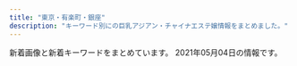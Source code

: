 ```yaml
---
title: "東京・有楽町・銀座"
description: "キーワード別にの巨乳アジアン・チャイナエステ嬢情報をまとめました。"
---
```


新着画像と新着キーワードをまとめています。
2021年05月04日の情報です。

<DmmAffiliateIns />
<KeywordTable
  shops={
    [
    {
        "station": "\u4eba\u5f62\u753a\u99c5A1\u51fa\u53e3",
        "keywords": {
            "85": 16,
            "C": 22,
            "88": 5,
            "D": 8,
            "87": 2,
            "F": 5,
            "E": 2
        },
        "img_links": [
            "http://cocosia-massage.work/sp/img/pc.jpg",
            "http://cocosia-massage.work/img/fla-1.jpg",
            "http://cocosia-massage.work/img/st6.jpg",
            "http://cocosia-massage.work/sp/img/cam2.jpg",
            "http://cocosia-massage.work/img/st4.jpg",
            "http://cocosia-massage.work/sp/img/p-3.jpg",
            "http://cocosia-massage.work/sp/img/rec.jpg",
            "http://cocosia-massage.work/img/sta6.jpg",
            "http://cocosia-massage.work/img/st5.jpg",
            "http://cocosia-massage.work/sp/img/st6.jpg",
            "http://cocosia-massage.work/sp/img/cam3.jpg",
            "http://cocosia-massage.work/sp/img/st2.jpg",
            "http://cocosia-massage.work/img/fla-2.jpg",
            "http://cocosia-massage.work/sp/img/info.jpg",
            "http://cocosia-massage.work/img/xmas.png",
            "http://cocosia-massage.work/sp/img/p-4.jpg",
            "http://cocosia-massage.work/sp/img/st1.jpg",
            "http://cocosia-massage.work/img/newf.jpg",
            "http://cocosia-massage.work/img/news.jpg",
            "http://cocosia-massage.work/img/sta4.jpg",
            "http://cocosia-massage.work/sp/img/botton.jpg",
            "http://cocosia-massage.work/img/acc.jpg",
            "http://cocosia-massage.work/sp/img/t-r.jpg",
            "http://cocosia-massage.work/sp/img/qr.jpg",
            "http://cocosia-massage.work/sp/img/t-t.jpg",
            "http://cocosia-massage.work/img/st1.jpg",
            "http://cocosia-massage.work/sp/img/t-s.jpg",
            "http://cocosia-massage.work/img/nos.jpg",
            "http://cocosia-massage.work/img/conc.jpg",
            "http://cocosia-massage.work/img/st3.jpg",
            "http://cocosia-massage.work/sp/img/st4.jpg",
            "http://cocosia-massage.work/sp/img/cam4.jpg",
            "http://cocosia-massage.work/img/sta2.jpg",
            "http://cocosia-massage.work/img/head2.jpg",
            "http://cocosia-massage.work/img/sta1.jpg",
            "http://cocosia-massage.work/sp/img/acc.jpg",
            "http://cocosia-massage.work/sp/img/st5.jpg",
            "http://cocosia-massage.work/sp/img/cam1.jpg",
            "http://cocosia-massage.work/sp/img/sys.jpg",
            "http://cocosia-massage.work/sp/img/p-6.jpg",
            "http://cocosia-massage.work/img/sta3.jpg",
            "http://cocosia-massage.work/sp/img/t-t2.jpg",
            "http://cocosia-massage.work/img/sta5.jpg",
            "http://cocosia-massage.work/img/r9.jpg",
            "http://cocosia-massage.work/sp/img/p-5.jpg",
            "http://cocosia-massage.work/img/cncp.jpg",
            "http://cocosia-massage.work/img/st2.jpg",
            "http://cocosia-massage.work/sp/img/st3.jpg"
        ],
        "name": "COCOSIA",
        "url": "http://cocosia-massage.work/"
    },
    {
        "url": "https://ningyocho-esthe.work/",
        "name": "Dream",
        "img_links": [
            "https://ningyocho-esthe.work/images/dream/staff/imgapp6.jpg",
            "https://ningyocho-esthe.work/images/dream/common/credit_02.png",
            "https://ningyocho-esthe.work/images/dream/common/credit_03.png",
            "https://ningyocho-esthe.work/images/dream/common/gallery_10.png",
            "https://ningyocho-esthe.work/images/dream/common/gallery_03.png",
            "https://ningyocho-esthe.work/images/dream/common/gallery_01.png",
            "https://ningyocho-esthe.work/images/dream/home/image_01.png",
            "https://ningyocho-esthe.work/images/dream/home/image_02.png",
            "https://ningyocho-esthe.work/images/dream/common/gallery_05.png",
            "https://ningyocho-esthe.work/images/dream/home/teaser.png",
            "https://ningyocho-esthe.work/images/dream/home/image_03.png",
            "https://ningyocho-esthe.work/images/dream/staff/1.jpg",
            "https://ningyocho-esthe.work/images/dream/staff/\u3042\u307f.jpg",
            "https://ningyocho-esthe.work/images/dream/common/gallery_08.png",
            "https://ningyocho-esthe.work/images/dream/common/side_bnr_02.png",
            "https://ningyocho-esthe.work/images/dream/common/gallery_04.png",
            "https://ningyocho-esthe.work/images/dream/staff/2.jpg",
            "https://ningyocho-esthe.work/images/dream/staff/13.jpg",
            "https://ningyocho-esthe.work/images/dream/staff/imgapp_3.jpg",
            "https://ningyocho-esthe.work/images/dream/common/header_phone_pc.png",
            "https://ningyocho-esthe.work/images/dream/common/gallery_09.png",
            "https://ningyocho-esthe.work/images/dream/staff/imgapp_1.jpg",
            "https://ningyocho-esthe.work/images/dream/staff/3.jpg",
            "https://ningyocho-esthe.work/images/dream/staff/\u30ca\u30ca.jpg",
            "https://ningyocho-esthe.work/images/dream/common/gallery_06.png",
            "https://ningyocho-esthe.work/images/dream/common/gallery_07.png",
            "https://ningyocho-esthe.work/images/dream/common/header_info.png",
            "https://ningyocho-esthe.work/images/dream/common/side_bnr_01.png",
            "https://ningyocho-esthe.work/images/dream/common/credit_01.png",
            "https://ningyocho-esthe.work/images/dream/common/gallery_02.png"
        ],
        "keywords": {
            "88": 1,
            "\u30bb\u30af\u30b7\u30fc": 3
        },
        "station": "\u4eba\u5f62\u753a\u99c5A1\u51fa\u53e3"
    },
    {
        "keywords": {
            "87": 6,
            "C": 1,
            "E": 1,
            "85": 1,
            "D": 6,
            "88": 1,
            "90": 1
        },
        "img_links": [
            "http://www.comodo.relaxjp.info/files/013-02.jpg",
            "http://www.comodo.relaxjp.info/files/013.jpg",
            "http://www.comodo.relaxjp.info/files/003-02.jpg",
            "http://www.comodo.relaxjp.info/images/s_news.jpg",
            "http://www.comodo.relaxjp.info/files/010-02.jpg",
            "http://www.comodo.relaxjp.info/images/s_staff.jpg",
            "http://www.comodo.relaxjp.info/files/014.jpg",
            "http://www.comodo.relaxjp.info/files/011.jpg",
            "http://www.comodo.relaxjp.info/files/014-03.jpg",
            "http://www.comodo.relaxjp.info/files/011-03.jpg",
            "http://www.comodo.relaxjp.info/files/014-02.jpg",
            "http://www.comodo.relaxjp.info/images/top.png",
            "http://www.comodo.relaxjp.info/images/bj3.jpg",
            "http://www.comodo.relaxjp.info/files/001-02.jpg",
            "http://www.comodo.relaxjp.info/files/015-03.jpg",
            "http://www.comodo.relaxjp.info/files/001.jpg",
            "http://www.comodo.relaxjp.info/files/012.jpg",
            "http://www.comodo.relaxjp.info/files/003.jpg",
            "http://www.comodo.relaxjp.info/files/011-02.jpg",
            "http://www.comodo.relaxjp.info/files/010.jpg",
            "http://www.comodo.relaxjp.info/files/001-03.jpg",
            "http://www.comodo.relaxjp.info/files/002-03.jpg",
            "http://www.comodo.relaxjp.info/files/002.jpg",
            "http://www.comodo.relaxjp.info/files/013-03.jpg",
            "http://www.comodo.relaxjp.info/files/012-03.jpg",
            "http://www.comodo.relaxjp.info/images/s_link.jpg",
            "http://www.comodo.relaxjp.info/files/012-02.jpg",
            "http://www.comodo.relaxjp.info/images/s_info.jpg",
            "http://www.comodo.relaxjp.info/files/002-02.jpg",
            "http://www.comodo.relaxjp.info/images/bj1.jpg",
            "http://www.comodo.relaxjp.info/files/015-02.jpg",
            "http://www.comodo.relaxjp.info/files/003-03.jpg",
            "http://www.comodo.relaxjp.info/files/010-03.jpg",
            "http://www.comodo.relaxjp.info/files/015.jpg",
            "http://www.comodo.relaxjp.info/images/hua.jpg"
        ],
        "name": "COMODO -\u30b3\u30e2\u30c9-",
        "station": "\u99ac\u55b0\u6a2a\u5c71\u99c5A2\u51fa\u53e3",
        "url": "http://www.comodo.relaxjp.info/"
    },
    {
        "url": "http://sakura.relaxnabi.com/",
        "img_links": [
            "http://sakura.relaxnabi.com/css/nav/nav-001.png",
            "http://sakura.relaxnabi.com/css/nav/nav-006.png",
            "http://sakura.relaxnabi.com/css/topright02.jpg",
            "http://sakura.relaxnabi.com/css/staff/staff06.jpg",
            "http://sakura.relaxnabi.com/css/staff/staff02.jpg",
            "http://sakura.relaxnabi.com/css/nav/nav-004.png",
            "http://sakura.relaxnabi.com/css/staff/staff17-b.jpg",
            "http://sakura.relaxnabi.com/css/topleft02.png",
            "http://sakura.relaxnabi.com/css/staff/staff14a.jpg",
            "http://sakura.relaxnabi.com/css/staff/staff04.jpg",
            "http://sakura.relaxnabi.com/css/nav/nav-005.png",
            "http://sakura.relaxnabi.com/css/staff/staff13.jpg",
            "http://sakura.relaxnabi.com/css/tel03.png",
            "http://sakura.relaxnabi.com/css/nav/nav-003.png",
            "http://sakura.relaxnabi.com/css/staff/staff17.jpg",
            "http://sakura.relaxnabi.com/css/nav/nav-002.png",
            "http://sakura.relaxnabi.com/css/topleft01.png"
        ],
        "name": "\u685c\uff5e\u3055\u304f\u3089\uff5e",
        "station": "\u8305\u5834\u753a\u99c51\u756a\u51fa\u53e3",
        "keywords": {
            "C": 4,
            "89": 3,
            "D": 3,
            "87": 2
        }
    },
    {
        "img_links": [
            "http://www.hitomebore.esjp.info/files/007.jpg",
            "http://www.hitomebore.esjp.info/images/m1.jpg",
            "http://www.hitomebore.esjp.info/images/m2.jpg",
            "http://www.hitomebore.esjp.info/files/015.jpg",
            "http://www.hitomebore.esjp.info/images/mainImg_sub.jpg",
            "http://www.hitomebore.esjp.info/files/002.jpg",
            "http://www.hitomebore.esjp.info/files/009.jpg",
            "http://www.hitomebore.esjp.info/images/mainImg2.jpg",
            "http://www.hitomebore.esjp.info/files/012.jpg",
            "http://www.hitomebore.esjp.info/images/m4.jpg",
            "http://www.hitomebore.esjp.info/files/010.jpg",
            "http://www.hitomebore.esjp.info/files/016.jpg",
            "http://www.hitomebore.esjp.info/files/014.jpg",
            "http://www.hitomebore.esjp.info/images/m3.jpg",
            "http://www.hitomebore.esjp.info/files/011.jpg",
            "http://www.hitomebore.esjp.info/files/008.jpg",
            "http://www.hitomebore.esjp.info/images/btn2.png",
            "http://www.hitomebore.esjp.info/files/013.jpg"
        ],
        "url": "http://www.hitomebore.esjp.info/",
        "station": "\u65b0\u5bcc\u753a\u99c53\u756a\u51fa\u53e3",
        "keywords": {
            "88": 3,
            "86": 18,
            "85": 6,
            "87": 6,
            "D": 27,
            "C": 6
        },
        "name": "\u3072\u3068\u3081\u307c\u308c"
    },
    {
        "img_links": [
            "http://sweet-massage.work/img/nos.jpg",
            "http://sweet-massage.work/sp/img/st3.jpg",
            "http://sweet-massage.work/sp/img/sys.jpg",
            "http://sweet-massage.work/sp/img/t-t.jpg",
            "http://sweet-massage.work/sp/img/t-s.jpg",
            "http://sweet-massage.work/img/st3.jpg",
            "http://sweet-massage.work/sp/img/t-r.jpg",
            "http://sweet-massage.work/sp/img/s5.jpg",
            "http://sweet-massage.work/img/st03.jpg",
            "http://sweet-massage.work/sp/img/st2.jpg",
            "http://sweet-massage.work/img/st4.jpg",
            "http://sweet-massage.work/sp/img/st5.jpg",
            "http://sweet-massage.work/sp/img/add2.jpg",
            "http://sweet-massage.work/sp/img/s3.jpg",
            "http://sweet-massage.work/img/s1.jpg",
            "http://sweet-massage.work/sp/img/st02.jpg",
            "http://sweet-massage.work/sp/img/st03.jpg",
            "http://sweet-massage.work/sp/img/st05.jpg",
            "http://sweet-massage.work/sp/img/pic.jpg",
            "http://sweet-massage.work/img/s2.jpg",
            "http://sweet-massage.work/sp/img/add.jpg",
            "http://sweet-massage.work/img/st01.jpg",
            "http://sweet-massage.work/sp/img/t-o.jpg",
            "http://sweet-massage.work/sp/img/st005.jpg",
            "http://sweet-massage.work/sp/img/st04.jpg",
            "http://sweet-massage.work/sp/img/botton.jpg",
            "http://sweet-massage.work/sp/img/st1.jpg",
            "http://sweet-massage.work/sp/img/pc.jpg",
            "http://sweet-massage.work/img/sta4.jpg",
            "http://sweet-massage.work/img/sta3.jpg",
            "http://sweet-massage.work/img/st02.jpg",
            "http://sweet-massage.work/img/st04.jpg",
            "http://sweet-massage.work/sp/img/tit.jpg",
            "http://sweet-massage.work/img/s4.jpg",
            "http://sweet-massage.work/img/sta2.jpg",
            "http://sweet-massage.work/sp/img/s2.jpg",
            "http://sweet-massage.work/img/st005.jpg",
            "http://sweet-massage.work/img/st2.jpg",
            "http://sweet-massage.work/sp/img/s4.jpg",
            "http://sweet-massage.work/img/s5.jpg",
            "http://sweet-massage.work/sp/img/st4.jpg",
            "http://sweet-massage.work/img/st05.jpg",
            "http://sweet-massage.work/sp/img/tel.jpg",
            "http://sweet-massage.work/img/foot-body.jpg",
            "http://sweet-massage.work/img/m1.png",
            "http://sweet-massage.work/sp/img/info.jpg",
            "http://sweet-massage.work/img/st5.jpg",
            "http://sweet-massage.work/img/sta5.jpg",
            "http://sweet-massage.work/sp/img/time.jpg",
            "http://sweet-massage.work/sp/img/t-a.jpg",
            "http://sweet-massage.work/sp/img/st01.jpg",
            "http://sweet-massage.work/img/st1.jpg",
            "http://sweet-massage.work/img/mobile-1.png",
            "http://sweet-massage.work/img/s3.jpg",
            "http://sweet-massage.work/img/sta1.jpg"
        ],
        "name": "Sweet",
        "station": "\u8305\u5834\u753a\u99c53\u756a\u51fa\u53e3",
        "keywords": {
            "C": 3,
            "85": 3,
            "E": 6,
            "89": 3,
            "88": 3,
            "D": 6,
            "86": 6
        },
        "url": "http://sweet-massage.work/"
    },
    {
        "img_links": [
            "http://yume-sato.blue/uploads//sites/18/2020/09/s_staff.png",
            "http://yume-sato.blue/uploads//sites/18/2020/09/g6.jpg",
            "http://yume-sato.blue/uploads//sites/18/2020/09/g2-150x150.jpg",
            "http://yume-sato.blue/uploads//sites/18/2021/04/1.jpg",
            "http://yume-sato.blue/uploads//sites/18/2020/09/top1-1.jpg",
            "http://yume-sato.blue/uploads//sites/18/2020/09/g4.jpg",
            "http://yume-sato.blue/uploads//sites/18/2020/09/mobile-1.jpg",
            "http://yume-sato.blue/uploads//sites/18/2020/09/g5-150x150.jpg",
            "http://yume-sato.blue/uploads//sites/18/2020/09/pick.jpg",
            "http://yume-sato.blue/uploads//sites/18/2020/09/g2.jpg",
            "http://yume-sato.blue/uploads//sites/18/2020/12/gg.jpg",
            "http://yume-sato.blue/uploads//sites/18/2020/09/g5.jpg",
            "http://yume-sato.blue/uploads//sites/18/2020/12/gg-150x150.jpg",
            "http://yume-sato.blue/uploads//sites/18/2020/09/g4-150x150.jpg",
            "http://yume-sato.blue/uploads//sites/18/2020/09/g1-150x150.jpg",
            "http://yume-sato.blue/uploads//sites/18/2021/04/1-225x300.jpg",
            "http://yume-sato.blue/uploads//sites/18/2020/09/g6-150x150.jpg",
            "http://yume-sato.blue/uploads//sites/18/2020/09/top.jpg",
            "http://yume-sato.blue/uploads//sites/18/2020/09/g3.jpg",
            "http://yume-sato.blue/uploads//sites/18/2020/09/g1.jpg",
            "http://yume-sato.blue/uploads//sites/18/2020/09/g3-150x150.jpg",
            "http://yume-sato.blue/uploads//sites/18/2020/09/news.jpg",
            "http://yume-sato.blue/uploads//sites/18/2020/10/g2.jpg"
        ],
        "station": "\u4eba\u5f62\u753a\u99c5A6",
        "name": "\u5922\u306e\u90f7",
        "url": "http://yume-sato.blue/",
        "keywords": {}
    },
    {
        "name": "Evergrace-\u30a8\u30d0\u30fc\u30b0\u30ec\u30fc\u30b9-",
        "img_links": [
            "http://tokyo-relaxtime.asia/img/cast/yuka-02.jpg",
            "http://tokyo-relaxtime.asia/img/cast/momo-02.jpg",
            "http://tokyo-relaxtime.asia/img/cast/yuka-03.jpg",
            "http://tokyo-relaxtime.asia/img/cast/momo-04.jpg",
            "http://tokyo-relaxtime.asia/img/cast/alice-01.jpg",
            "http://tokyo-relaxtime.asia/img/cast/alice-02.jpg",
            "http://tokyo-relaxtime.asia/img/cast/ai-01.jpg",
            "http://tokyo-relaxtime.asia/img/interior/lobby-1.jpg",
            "http://tokyo-relaxtime.asia/img/cast/miki-04.jpg",
            "http://tokyo-relaxtime.asia/img/tw_mark.png",
            "http://tokyo-relaxtime.asia/img/slick/st-1.jpg",
            "http://tokyo-relaxtime.asia/img/slick/st-6.jpg",
            "http://tokyo-relaxtime.asia/img/slick/st-5.jpg",
            "http://tokyo-relaxtime.asia/img/cast/momo-01.jpg",
            "http://tokyo-relaxtime.asia/img/slick/st-4.jpg",
            "http://tokyo-relaxtime.asia/img/cast/ai-04.jpg",
            "http://tokyo-relaxtime.asia/img/cast/miki-03.jpg",
            "http://tokyo-relaxtime.asia/img/cast/yuka-01.jpg",
            "http://tokyo-relaxtime.asia/img/cast/ai-02.jpg",
            "http://tokyo-relaxtime.asia/img/cast/momo-03.jpg",
            "http://tokyo-relaxtime.asia/img/cast/miki-01.jpg",
            "http://tokyo-relaxtime.asia/img/cast/ai-03.jpg",
            "http://tokyo-relaxtime.asia/img/interior/corridor-1.jpg",
            "http://tokyo-relaxtime.asia/img/cast/yuka-04.jpg",
            "http://tokyo-relaxtime.asia/img/cast/miki-02.jpg",
            "http://tokyo-relaxtime.asia/img/cast/alice-03.jpg",
            "http://tokyo-relaxtime.asia/img/slick/st-3.jpg",
            "http://tokyo-relaxtime.asia/img/cast/alice-04.jpg"
        ],
        "station": "\u6771\u65e5\u672c\u6a4b\u99c5A2\u51fa\u53e3",
        "keywords": {},
        "url": "http://tokyo-relaxtime.asia/"
    },
    {
        "station": "\u65b0\u5bcc\u753a\u99c53\u756a\u51fa\u53e3",
        "keywords": {
            "85": 2,
            "86": 14,
            "87": 4
        },
        "url": "http://missyou-esthe.com/",
        "name": "Lotus\uff5e\u30ed\u30fc\u30bf\u30b9\uff5e",
        "img_links": [
            "http://missyou-esthe.com/img/tt15.jpg",
            "http://missyou-esthe.com/img/cg01.jpg",
            "http://missyou-esthe.com/img/tt2.jpg",
            "http://missyou-esthe.com/img/tt12.jpg",
            "http://missyou-esthe.com/img/f.jpg",
            "http://missyou-esthe.com/img/cg02.jpg",
            "http://missyou-esthe.com/img/mr1.jpg",
            "http://missyou-esthe.com/img/tt11.jpg",
            "http://missyou-esthe.com/img/tt4.jpg",
            "http://missyou-esthe.com/img/tt19.jpg",
            "http://missyou-esthe.com/img/cg08.jpg",
            "http://missyou-esthe.com/img/cg091.jpg",
            "http://missyou-esthe.com/img/cg09.jpg",
            "http://missyou-esthe.com/img/t2.jpg",
            "http://missyou-esthe.com/img/eve.jpg",
            "http://missyou-esthe.com/img/f1.jpg",
            "http://missyou-esthe.com/img/tt13.jpg",
            "http://missyou-esthe.com/img/no.png",
            "http://missyou-esthe.com/img/cg04.jpg",
            "http://missyou-esthe.com/img/tt17.jpg",
            "http://missyou-esthe.com/img/tt18.jpg",
            "http://missyou-esthe.com/img/cg06.jpg",
            "http://missyou-esthe.com/img/t3.jpg",
            "http://missyou-esthe.com/img/tt1.jpg",
            "http://missyou-esthe.com/img/tt21.jpg",
            "http://missyou-esthe.com/img/tt16.jpg",
            "http://missyou-esthe.com/img/cg10.jpg",
            "http://missyou-esthe.com/img/tt14.jpg",
            "http://missyou-esthe.com/img/cg13.jpg",
            "http://missyou-esthe.com/img/cg07.jpg",
            "http://missyou-esthe.com/img/cg05.jpg",
            "http://missyou-esthe.com/img/cg11.jpg",
            "http://missyou-esthe.com/img/tt20.jpg",
            "http://missyou-esthe.com/img/lin.jpg",
            "http://missyou-esthe.com/img/t1.jpg",
            "http://missyou-esthe.com/img/cg03.jpg",
            "http://missyou-esthe.com/img/cg14.jpg"
        ]
    },
    {
        "url": "http://f-relaxe.net",
        "station": "JR\u6771\u4eac\u99c5\u516b\u91cd\u6d32\u5317\u53e3",
        "keywords": {
            "90": 1,
            "83": 1,
            "89": 1,
            "85": 3,
            "E": 3,
            "87": 1,
            "G": 1,
            "86": 1,
            "93": 1,
            "C": 3,
            "D": 2,
            "91": 1
        },
        "img_links": [
            "http://f-relaxe.net/girl/00.jpg",
            "http://f-relaxe.net/images/03.jpg",
            "http://f-relaxe.net/images/index_16.jpg",
            "http://f-relaxe.net/images/index_03.jpg",
            "http://f-relaxe.net/girl/017.jpg",
            "http://f-relaxe.net/girl/012.jpg",
            "http://f-relaxe.net/images/index_01.jpg",
            "http://f-relaxe.net/girl/013.jpg",
            "http://f-relaxe.net/girl/024.jpg",
            "http://f-relaxe.net/images/sub_15.jpg",
            "http://f-relaxe.net/images/index_14.jpg",
            "http://f-relaxe.net/girl/011a.jpg",
            "http://f-relaxe.net/images/index_08.jpg",
            "http://f-relaxe.net/images/index_10.jpg",
            "http://f-relaxe.net/girl/010a.jpg",
            "http://f-relaxe.net/girl/013a.jpg",
            "http://f-relaxe.net/images/index_09.jpg",
            "http://f-relaxe.net/images/index_18.jpg",
            "http://f-relaxe.net/girl/04.jpg",
            "http://f-relaxe.net/images/line.jpg",
            "http://f-relaxe.net/images/sub_12.jpg",
            "http://f-relaxe.net/girl/02a.jpg",
            "http://f-relaxe.net/girl/02.jpg",
            "http://f-relaxe.net/girl/07.jpg",
            "http://f-relaxe.net/girl/011.jpg",
            "http://f-relaxe.net/images/01.jpg",
            "http://f-relaxe.net/images/index_07.jpg",
            "http://f-relaxe.net/images/info.jpg",
            "http://f-relaxe.net/images/info_11.jpg",
            "http://f-relaxe.net/girl/08.jpg",
            "http://f-relaxe.net/images/index_06.jpg",
            "http://f-relaxe.net/girl/010.jpg",
            "http://f-relaxe.net/images/index_13.jpg",
            "http://f-relaxe.net/images/index_04.jpg",
            "http://f-relaxe.net/girl/09.jpg",
            "http://f-relaxe.net/images/rec_11.jpg",
            "http://f-relaxe.net/images/rec.jpg",
            "http://f-relaxe.net/images/index_119.jpg",
            "http://f-relaxe.net/girl/09a.jpg",
            "http://f-relaxe.net/images/sub_10.jpg",
            "http://f-relaxe.net/images/02.jpg",
            "http://f-relaxe.net/images/index_17.jpg",
            "http://f-relaxe.net/images/staff_11.jpg",
            "http://f-relaxe.net/girl/08a.jpg",
            "http://f-relaxe.net/images/index_05.jpg",
            "http://f-relaxe.net/girl/07a.jpg",
            "http://f-relaxe.net/images/index_12.jpg",
            "http://f-relaxe.net/girl/012a.jpg"
        ],
        "name": "For you"
    },
    {
        "url": "https://mens-esthe.jpn.vin/",
        "img_links": [
            "https://mens-esthe.jpn.vin/images/nav_link01.png",
            "https://mens-esthe.jpn.vin/images/sp_tit_info.jpg",
            "https://mens-esthe.jpn.vin/images/tit_staff.jpg",
            "https://mens-esthe.jpn.vin/images/nav_link07.png",
            "https://mens-esthe.jpn.vin/images/tit_link.jpg",
            "https://mens-esthe.jpn.vin/photos/sites/4/2020/12/2020121102501422.jpg",
            "https://mens-esthe.jpn.vin/photos/sites/4/2020/12/202012110248090.jpg",
            "https://mens-esthe.jpn.vin/images/tit_info.jpg",
            "https://mens-esthe.jpn.vin/images/side_mobile.jpg",
            "https://mens-esthe.jpn.vin/images/nav_link03.png",
            "https://mens-esthe.jpn.vin/images/sp_end.png",
            "https://mens-esthe.jpn.vin/images/nav_link08.png",
            "https://mens-esthe.jpn.vin/photos/sites/4/2021/04/2021040721293837.jpeg",
            "https://mens-esthe.jpn.vin/images/sp_tit_staff.jpg",
            "https://mens-esthe.jpn.vin/images/navbar-top.jpg",
            "https://mens-esthe.jpn.vin/images/nav_link06.png",
            "https://mens-esthe.jpn.vin/photos/sites/4/2020/12/2020121102483539.jpg",
            "https://mens-esthe.jpn.vin/images/sp_tit_pick.jpg",
            "https://mens-esthe.jpn.vin/images/room2.jpg",
            "https://mens-esthe.jpn.vin/images/nav_link05.png",
            "https://mens-esthe.jpn.vin/photos/sites/4/2020/12/2020121102464663.jpg",
            "https://mens-esthe.jpn.vin/photos/sites/4/2021/04/2021040721293779.jpeg",
            "https://mens-esthe.jpn.vin/images/nav_link04.png",
            "https://mens-esthe.jpn.vin/images/nav_link02.png",
            "https://mens-esthe.jpn.vin/photos/sites/4/2020/12/2020121102462172.jpg",
            "https://mens-esthe.jpn.vin/photos/sites/4/2021/04/2021040721293993.jpeg",
            "https://mens-esthe.jpn.vin/images/end.png",
            "https://mens-esthe.jpn.vin/images/sp_tit_staff02.jpg",
            "https://mens-esthe.jpn.vin/images/sp_tit_link.jpg",
            "https://mens-esthe.jpn.vin/images/tit_pick.jpg",
            "https://mens-esthe.jpn.vin/images/top.png",
            "https://mens-esthe.jpn.vin/images/tit_face.jpg",
            "https://mens-esthe.jpn.vin/images/photo_1.jpg",
            "https://mens-esthe.jpn.vin/images/room1.jpg",
            "https://mens-esthe.jpn.vin/images/sp_photo_1.jpg",
            "https://mens-esthe.jpn.vin/images/tit_staff02.jpg"
        ],
        "keywords": {
            "C": 7,
            "D": 134,
            "86": 107,
            "E": 11,
            "85": 34,
            "88": 11
        },
        "name": "\u6771\u4eac\u65e5\u672c\u6a4b\u30e1\u30f3\u30ba\u30a8\u30b9\u30c6",
        "station": "JR\u6771\u4eac\u99c5\u516b\u91cd\u6d32\u5317\u53e3"
    },
    {
        "name": "Sexy Girl",
        "url": "http://www.sexy.esturl.com/",
        "keywords": {
            "D": 3,
            "87": 4,
            "86": 1,
            "\u30bb\u30af\u30b7\u30fc": 14,
            "C": 2
        },
        "station": "\u516b\u4e01\u5800\u99c5A2\u51fa\u53e3",
        "img_links": [
            "http://www.sexy.esturl.com/images/r1.jpg",
            "http://www.sexy.esturl.com/images/r2.jpg",
            "http://www.sexy.esturl.com/images/shop/shop01.jpg",
            "http://www.sexy.esturl.com/images/r5.jpg",
            "http://www.sexy.esturl.com/images/s_staff.png",
            "http://www.sexy.esturl.com/images/news.png",
            "http://www.sexy.esturl.com/images/s_link.png",
            "http://www.sexy.esturl.com/images/shop/shop02.jpg",
            "http://www.sexy.esturl.com/images/pick.png",
            "http://www.sexy.esturl.com/images/shop/shop03.jpg",
            "http://www.sexy.esturl.com/images/top.png",
            "http://www.sexy.esturl.com/files/005.jpg",
            "http://www.sexy.esturl.com/images/bj2.jpg",
            "http://www.sexy.esturl.com/files/004.jpg",
            "http://www.sexy.esturl.com/images/face.png",
            "http://www.sexy.esturl.com/files/003.jpg",
            "http://www.sexy.esturl.com/images/r4.jpg",
            "http://www.sexy.esturl.com/files/002.jpg",
            "http://www.sexy.esturl.com/files/001.jpg",
            "http://www.sexy.esturl.com/images/shop/shop04.jpg",
            "http://www.sexy.esturl.com/images/end.png"
        ]
    },
    {
        "name": "Tiara-\u30c6\u30a4\u30a2\u30e9-",
        "url": "https://est-tiara.info/",
        "keywords": {
            "87": 1,
            "C": 1,
            "89": 1,
            "D": 4,
            "E": 1
        },
        "img_links": [
            "https://est-tiara.info/staffPhoto/b20201016083828.jpg",
            "https://est-tiara.info/images/gallery/r4.jpg",
            "https://est-tiara.info/staffPhoto/s20201016083614.jpg",
            "https://est-tiara.info/js/sliderLine/slide_prev.png",
            "https://est-tiara.info/staffPhoto/b20210304095845.jpg",
            "https://est-tiara.info/uploadfiles/Image/campaignEstTiaraInfo.jpg",
            "https://est-tiara.info/staffPhoto/b20210304095739.jpg",
            "https://est-tiara.info/staffPhoto/s20210304095739.jpg",
            "https://est-tiara.info/staffPhoto/s20210304095845.jpg",
            "https://est-tiara.info/js/sliderLine/slide_next.png",
            "https://est-tiara.info/staffPhoto/b20210304100121.jpg",
            "https://est-tiara.info/staffPhoto/b20210304100038.jpg",
            "https://est-tiara.info/images/mobile.png",
            "https://est-tiara.info/images/gallery/r6.jpg",
            "https://est-tiara.info/staffPhoto/s20210304100038.jpg",
            "https://est-tiara.info/staffPhoto/b20201016083614.jpg",
            "https://est-tiara.info/images/gallery/r1.jpg",
            "https://est-tiara.info/staffPhoto/s20201016083828.jpg",
            "https://est-tiara.info/images/gallery/r2.jpg",
            "https://est-tiara.info/staffPhoto/s20210304100121.jpg",
            "https://est-tiara.info/images/gallery/r3.jpg",
            "https://est-tiara.info/images/gallery/r7.jpg",
            "https://est-tiara.info/staffPhoto/b20210304095623.jpg",
            "https://est-tiara.info/staffPhoto/s20210304095623.jpg",
            "https://est-tiara.info/images/gallery/r5.jpg",
            "https://est-tiara.info/images/gallery/r8.jpg",
            "https://est-tiara.info/images/returnBtn.png"
        ],
        "station": "\u6771\u9280\u5ea7\u99c5A7\u51fa\u53e3"
    },
    {
        "name": "\u7d05\u8449",
        "keywords": {
            "C": 15
        },
        "url": "http://arm-heal.com/",
        "img_links": [
            "http://arm-heal.com/staff/yuuyuu/01mb.jpg",
            "http://arm-heal.com/img/att.png",
            "http://arm-heal.com/img/ttl_rec.png",
            "http://arm-heal.com/staff/miya/01.jpg",
            "http://arm-heal.com/staff/yuki/01.jpg",
            "http://arm-heal.com/pic/topimg4.png",
            "http://arm-heal.com/staff/yuuyuu/01.jpg",
            "http://arm-heal.com/pic/topimg1.png",
            "http://arm-heal.com/pic/topimg5.png",
            "http://arm-heal.com/staff/aya/01.jpg",
            "http://arm-heal.com/staff/yuki/01mb.jpg",
            "http://arm-heal.com/img/corona.png",
            "http://arm-heal.com/staff/aya/01mb.jpg",
            "http://arm-heal.com/img/ttl_staff.jpg",
            "http://arm-heal.com/pic/head.jpg",
            "http://arm-heal.com/i/files/homeimg.jpg",
            "http://arm-heal.com/staff/miki/01.jpg",
            "http://arm-heal.com/staff/hikari/01mb.jpg",
            "http://arm-heal.com/pic/topimg3.png",
            "http://arm-heal.com/img/ttl_mobile.png",
            "http://arm-heal.com/staff/miya/01mb.jpg",
            "http://arm-heal.com/staff/miki/01mb.jpg",
            "http://arm-heal.com/pic/topimg2.png",
            "http://arm-heal.com/staff/hikari/01.jpg"
        ],
        "station": "\u516b\u4e01\u5800\u99c5A5\u53e3"
    },
    {
        "url": "http://luna-shine.info/",
        "station": "\u5c0f\u4f1d\u99ac\u753a\u99c53\u756a\u51fa\u53e3",
        "img_links": [
            "http://luna-shine.info/uploads/lunashine/2013/01/room-10.jpg",
            "http://luna-shine.info/uploads/lunashine/2015/12/qqe59bbee7898720151214133747.jpg",
            "http://luna-shine.info/uploads/lunashine/2014/05/naomi1-276x3583.jpg",
            "http://luna-shine.info/uploads/lunashine/2019/04/bottom.jpg",
            "http://luna-shine.info/uploads/lunashine/2013/01/room-11.jpg",
            "http://luna-shine.info/uploads/lunashine/2013/10/e381bfe3818d2_e589afe69cac.jpg",
            "http://luna-shine.info/uploads/lunashine/2017/04/22221.jpg",
            "http://luna-shine.info/uploads/lunashine/2019/05/e5beaee4bfa1e59bbee78987_20190517131309.jpg",
            "http://luna-shine.info/uploads/lunashine/2017/03/saki.jpg",
            "http://luna-shine.info/uploads/lunashine/2013/10/e381bfe38286e3818d-5_e589afe69cac.jpg",
            "http://luna-shine.info/uploads/lunashine/2014/05/22.jpg",
            "http://luna-shine.info/uploads/lunashine/2013/01/room-7.jpg",
            "http://luna-shine.info/uploads/lunashine/2012/12/topview0.jpg",
            "http://luna-shine.info/uploads/lunashine/2019/03/e5beaee4bfa1e59bbee78987_201903161627476.jpg",
            "http://luna-shine.info/uploads/lunashine/images/rq01.jpg",
            "http://luna-shine.info/uploads/lunashine/2015/03/8dbe4d07b4f1258c30f14b30e60c1466.png",
            "http://luna-shine.info/uploads/lunashine/2012/12/topview1.jpg",
            "http://luna-shine.info/uploads/lunashine/2013/10/4_e589afe69cac.jpg",
            "http://luna-shine.info/uploads/lunashine/2013/03/img_0522_e589afe69cac-1000x1333.jpg",
            "http://luna-shine.info/uploads/lunashine/2014/05/naomi1-276x3584.jpg",
            "http://luna-shine.info/uploads/lunashine/2013/01/room-8.jpg",
            "http://luna-shine.info/uploads/lunashine/2012/12/mailmaka.jpg",
            "http://luna-shine.info/uploads/lunashine/2014/04/image_e589afe69cac.png",
            "http://luna-shine.info/uploads/lunashine/2019/04/tel.jpg",
            "http://luna-shine.info/uploads/lunashine/2013/10/e381bfe382841_e589afe69cac.jpg",
            "http://luna-shine.info/uploads/lunashine/2013/11/e381afe3828be3818b-1000x1333.jpg",
            "http://luna-shine.info/uploads/lunashine/2013/01/room-9.jpg",
            "http://luna-shine.info/uploads/lunashine/2013/11/e381afe3828be3818befbc92-1000x1333.jpg",
            "http://luna-shine.info/uploads/lunashine/2019/03/e5beaee4bfa1e59bbee78987_201903141535171.jpg",
            "http://luna-shine.info/uploads/lunashine/images/picup.png",
            "http://luna-shine.info/uploads/lunashine/2013/01/room-1.jpg",
            "http://luna-shine.info/uploads/lunashine/2013/01/room-3.jpg",
            "http://luna-shine.info/uploads/lunashine/2014/06/image-15.jpeg",
            "http://luna-shine.info/uploads/lunashine/2015/04/1111_e589afe69cac1.jpg",
            "http://luna-shine.info/uploads/lunashine/2015/01/2_e589afe69cac.jpg",
            "http://luna-shine.info/uploads/lunashine/2019/05/e5beaee4bfa1e59bbee78987_201905171313091.jpg",
            "http://luna-shine.info/uploads/lunashine/2019/07/qqe59bbee78987201504181707251.jpg",
            "http://luna-shine.info/uploads/lunashine/2015/03/171f728230a16701d87b9e61ba70edf8.png",
            "http://luna-shine.info/uploads/lunashine/2019/01/e5beaee4bfa1e59bbee78987_20190124144601.jpg",
            "http://luna-shine.info/uploads/lunashine/2015/06/image1-266x4001.jpg",
            "http://luna-shine.info/uploads/lunashine/2012/12/mobile.jpg",
            "http://luna-shine.info/uploads/lunashine/2019/04/flash1.jpg",
            "http://luna-shine.info/uploads/lunashine/2019/12/e5beaee4bfa1e59bbee78987_201912071546181.jpg",
            "http://luna-shine.info/uploads/lunashine/2015/03/11111.jpg",
            "http://luna-shine.info/uploads/lunashine/2016/12/img_4240.jpg",
            "http://luna-shine.info/uploads/lunashine/2014/06/image-14.jpeg",
            "http://luna-shine.info/uploads/lunashine/2013/01/qiu-1.jpg",
            "http://luna-shine.info/uploads/lunashine/images/no-photo.jpg",
            "http://luna-shine.info/uploads/lunashine/2015/04/1111_e589afe69cac.jpg",
            "http://luna-shine.info/uploads/lunashine/2019/04/e5beaee4bfa1e59bbee78987_2019031616274791.jpg",
            "http://luna-shine.info/uploads/lunashine/2019/04/e5beaee4bfa1e59bbee78987_201903161627478.jpg",
            "http://luna-shine.info/uploads/lunashine/2016/11/31.jpg",
            "http://luna-shine.info/uploads/lunashine/2020/01/e5beaee4bfa1e59bbee78987_20190517131309.jpg",
            "http://luna-shine.info/uploads/lunashine/2012/12/topview4.jpg",
            "http://luna-shine.info/uploads/lunashine/images/rq03.jpg",
            "http://luna-shine.info/uploads/lunashine/2017/03/saki1.jpg",
            "http://luna-shine.info/uploads/lunashine/2013/01/room-6.jpg",
            "http://luna-shine.info/uploads/lunashine/2013/10/e38182e38286e381bf3_e589afe69cac.jpg",
            "http://luna-shine.info/uploads/lunashine/2015/01/0.jpg",
            "http://luna-shine.info/uploads/lunashine/2013/01/img_0370_e589afe69cac-276x368.jpg",
            "http://luna-shine.info/uploads/lunashine/2019/12/e5beaee4bfa1e59bbee78987_20191207154634.jpg",
            "http://luna-shine.info/uploads/lunashine/2013/05/p1020464_e589afe69cac.jpg",
            "http://luna-shine.info/uploads/lunashine/2012/12/topview3.jpg",
            "http://luna-shine.info/uploads/lunashine/images/new_tit.jpg",
            "http://luna-shine.info/uploads/lunashine/2018/05/2.jpg",
            "http://luna-shine.info/uploads/lunashine/2014/06/9c1b42356edc1bb51d040e0a1783fa97.png",
            "http://luna-shine.info/uploads/lunashine/2013/01/img_0427_e589afe69cac-276x368.jpg",
            "http://luna-shine.info/uploads/lunashine/2013/01/room-2.jpg",
            "http://luna-shine.info/uploads/lunashine/2015/01/11.jpg",
            "http://luna-shine.info/uploads/lunashine/2015/09/1-12041z120344c1_e589afe69cac_e589afe69cac.jpg",
            "http://luna-shine.info/uploads/lunashine/2013/01/room-5.jpg",
            "http://luna-shine.info/uploads/lunashine/images/new_d.jpg",
            "http://luna-shine.info/uploads/lunashine/2019/04/e5beaee4bfa1e59bbee78987_201903161627475.jpg"
        ],
        "keywords": {
            "\u80f8": 2,
            "D": 30,
            "87": 12,
            "C": 12,
            "F": 6,
            "\u30bb\u30af\u30b7\u30fc": 1,
            "89": 21,
            "88": 21,
            "E": 13,
            "85": 6,
            "84": 3,
            "G": 6,
            "81": 3,
            "82": 3,
            "86": 6
        },
        "name": "\u30eb\u30ca\u30b7\u30e3\u30a4\u30f3"
    },
    {
        "station": "\u99ac\u55b0\u6a2a\u5c71\u99c5A2\u51fa\u53e3",
        "keywords": {
            "C": 2,
            "D": 10,
            "86": 13,
            "E": 1
        },
        "img_links": [
            "http://esthe-aroma.com/images/qrc.jpg",
            "http://esthe-aroma.com/images/cg08.jpg",
            "http://esthe-aroma.com/images/cg06.jpg",
            "http://esthe-aroma.com/images/cg05.jpg",
            "http://esthe-aroma.com/images/cg12.jpg",
            "http://esthe-aroma.com/images/mainImg_sub.jpg",
            "http://esthe-aroma.com/images/photo03.jpg",
            "http://esthe-aroma.com/images/cg03.jpg",
            "http://esthe-aroma.com/images/cg02.jpg",
            "http://esthe-aroma.com/images/icon_top.png",
            "http://esthe-aroma.com/images/cg09.jpg",
            "http://esthe-aroma.com/images/cg01.jpg",
            "http://esthe-aroma.com/images/photo02.jpg",
            "http://esthe-aroma.com/images/photo01.jpg",
            "http://esthe-aroma.com/images/cg11.jpg",
            "http://esthe-aroma.com/images/cg07.jpg",
            "http://esthe-aroma.com/images/icon_staff.png",
            "http://esthe-aroma.com/images/icon_info.png",
            "http://esthe-aroma.com/images/icon_tel.png",
            "http://esthe-aroma.com/images/cg04.jpg",
            "http://esthe-aroma.com/images/end-info.png",
            "http://esthe-aroma.com/images/btn2.png",
            "http://esthe-aroma.com/images/icon_concept.png",
            "http://esthe-aroma.com/images/cg13.jpg",
            "http://esthe-aroma.com/images/cg10.jpg"
        ],
        "name": "Miss.9\uff5e\u30df\u30b9.\u30ad\u30e5\u30a6\uff5e",
        "url": "http://esthe-aroma.com/"
    },
    {
        "keywords": {
            "86": 4,
            "D": 6,
            "85": 10,
            "88": 6,
            "C": 14
        },
        "name": "\u3086\u3089\u308a\u9999",
        "station": "\u6c34\u5929\u5bae\u524d\u99c58\u756a\u51fa\u53e3",
        "img_links": [
            "http://yurarika.work/staff/aya.jpg",
            "http://yurarika.work/staff/rara.jpg",
            "http://yurarika.work/staff/rara1.jpg",
            "http://yurarika.work/staff/mirai1.jpg",
            "http://yurarika.work/staff/mika1.jpg",
            "http://yurarika.work/staff/mika.jpg",
            "http://yurarika.work/staff/aya1.jpg",
            "http://yurarika.work/staff/mika2.jpg",
            "http://yurarika.work/img/all/loader.png",
            "http://yurarika.work/staff/mirai.jpg",
            "http://yurarika.work/staff/aya2.jpg",
            "http://yurarika.work/staff/mirai2.jpg",
            "http://yurarika.work/staff/rara2.jpg"
        ],
        "url": "http://yurarika.work/"
    },
    {
        "station": "JR\u6771\u4eac\u99c5\u516b\u91cd\u6d32\u53e3",
        "url": "http://koikst.xyz/",
        "keywords": {
            "89": 3,
            "C": 2,
            "E": 3,
            "85": 2
        },
        "name": "\u60a0",
        "img_links": [
            "http://koikst.xyz/_src/20886060/index_33.png",
            "http://koikst.xyz/_src/51067437/wechatimg724.jpg",
            "http://koikst.xyz/_src/20886308/t02200330_0640096013249885015.jpg",
            "http://koikst.xyz/_src/20886035/up.png",
            "http://koikst.xyz/_src/20886103/up.png",
            "http://koikst.xyz/_src/51067440/wechatimg723.jpg",
            "http://koikst.xyz/_src/20886233/906ab10dd05fdcaee1fa99bd6e5779ea.jpg",
            "http://koikst.xyz/_src/20886061/index_34.png",
            "http://koikst.xyz/_src/20886235/t02200330_0640096013249885015.jpg",
            "http://sunflower.jp.net/1.jpg",
            "http://koikst.xyz/_src/51067433/wechatimg726.jpg",
            "http://koikst.xyz/_src/20886310/wechatimg405.jpg",
            "http://koikst.xyz/_src/21089124/img20180325193504865361.png",
            "http://koikst.xyz/_src/20886006/wechatimg36.jpg",
            "http://koikst.xyz/_src/20886005/wechatimg35.jpg",
            "http://koikst.xyz/_src/20886009/img_2917.jpg",
            "http://sunflower.jp.net/6.jpg",
            "http://koikst.xyz/_src/20886300/media-20170919.jpg",
            "http://koikst.xyz/_src/20886231/_dsf0770_pp.jpg",
            "http://koikst.xyz/_src/20886065/index_38.png",
            "http://koikst.xyz/_src/20886064/index_37.png",
            "http://koikst.xyz/_src/20991736/t02200330_0640096013249885015.jpg",
            "http://koikst.xyz/_src/20885845/up.png",
            "http://koikst.xyz/_src/20886059/sign.png",
            "http://koikst.xyz/_src/20885836/sign.jpg",
            "http://sunflower.jp.net/5.jpg",
            "http://koikst.xyz/_src/20886092/therapist-ito.jpg",
            "http://koikst.xyz/_src/20886062/index_35.png",
            "http://koikst.xyz/_src/20886287/9c88380aa0315ec9292225a3223d62d9.jpg",
            "http://koikst.xyz/_src/20885828/up.png",
            "http://koikst.xyz/_src/20886222/up.png",
            "http://koikst.xyz/_src/20886063/index_36.png",
            "http://sunflower.jp.net/3.jpg",
            "http://koikst.xyz/_src/20886283/img20170527114635169213.png",
            "http://sunflower.jp.net/2.jpg",
            "http://koikst.xyz/_src/20886211/07958eda583eff2b24876adf03c0a434.jpg",
            "http://koikst.xyz/_src/20886303/07958eda583eff2b24876adf03c0a434.jpg",
            "http://koikst.xyz/_src/20886122/up.png",
            "http://koikst.xyz/_src/20885811/up.png",
            "http://koikst.xyz/_src/20886058/sign.png",
            "http://koikst.xyz/_src/20886008/_k3_6019.jpg",
            "http://koikst.xyz/_src/20886229/_dsf0778_pp.jpg",
            "http://koikst.xyz/_src/20886111/_dsf0778_pp.jpg",
            "http://koikst.xyz/_src/20886148/therapist-ito.jpg",
            "http://koikst.xyz/_src/20885997/up.png",
            "http://koikst.xyz/_src/20886066/slider2.png",
            "http://koikst.xyz/_src/20885809/www.cman.png",
            "http://koikst.xyz/_src/20886019/up.png",
            "http://koikst.xyz/_src/20886305/therapist-ito.jpg",
            "http://koikst.xyz/_src/51067435/wechatimg725.jpg",
            "http://koikst.xyz/_src/20886007/_k3_6020.jpg",
            "http://koikst.xyz/_src/20886010/img_3017.jpg"
        ]
    },
    {
        "name": "\u6975\u4e0a\u30e1\u30f3\u30ba\u30a2\u30ed\u30de\u65e5\u672c\u6a4b",
        "station": "\u8305\u5834\u753a\u99c510\u756a\u51fa\u53e3",
        "keywords": {},
        "url": "https://aroma.tyo.cm/",
        "img_links": []
    },
    {
        "name": "Angel Love",
        "img_links": [
            "https://angel-love.tyo.cm/photos/sites/27/2021/03/2021033001385486.jpg",
            "https://angel-love.tyo.cm/images/mobile.jpg",
            "https://angel-love.tyo.cm/photos/sites/27/2021/04/2021041903193760.jpg",
            "https://angel-love.tyo.cm/photos/sites/27/2021/03/2021031704243422.jpg",
            "https://angel-love.tyo.cm/images/s_news.jpg",
            "https://angel-love.tyo.cm/images/news_bj1.jpg",
            "https://angel-love.tyo.cm/images/info.jpg",
            "https://angel-love.tyo.cm/photos/sites/27/2021/03/2021031704243332.jpg",
            "https://angel-love.tyo.cm/photos/sites/27/2021/04/2021041903203173.jpg",
            "https://angel-love.tyo.cm/images/s_staff.png",
            "https://angel-love.tyo.cm/images/top.jpg",
            "https://angel-love.tyo.cm/photos/sites/27/2021/04/2021041903175212.jpg",
            "https://angel-love.tyo.cm/photos/sites/27/2021/03/202103300138536.jpg",
            "https://angel-love.tyo.cm/images/news_bj3.jpg",
            "https://angel-love.tyo.cm/images/s3.jpg",
            "https://angel-love.tyo.cm/images/room1.jpg",
            "https://angel-love.tyo.cm/images/room2.jpg",
            "https://angel-love.tyo.cm/images/room3.jpg",
            "https://angel-love.tyo.cm/images/room4.jpg",
            "https://angel-love.tyo.cm/photos/sites/27/2021/04/2021041909433771.jpg",
            "https://angel-love.tyo.cm/images/s1.jpg"
        ],
        "url": "https://angel-love.tyo.cm/",
        "station": "\u9280\u5ea7\u99c5A5\u51fa\u53e3",
        "keywords": {
            "E": 18,
            "D": 54,
            "87": 18,
            "85": 27,
            "83": 9,
            "86": 18
        }
    },
    {
        "keywords": {},
        "img_links": [
            "http://www.kayabatyo-massage.work/images/recruit/req_03.jpg",
            "http://www.kayabatyo-massage.work/images/head_therapist.jpg",
            "http://www.kayabatyo-massage.work/staff/hinata.jpg",
            "http://www.kayabatyo-massage.work/images/icon_ranking_02.png",
            "http://www.kayabatyo-massage.work/staff/kaoru.jpg",
            "http://www.kayabatyo-massage.work/images/recruit/point_06.png",
            "http://www.kayabatyo-massage.work/images/recruit/point_03.png",
            "http://www.kayabatyo-massage.work/images/mainvisual_02.jpg",
            "http://www.kayabatyo-massage.work/images/recruit/nagare_01.jpg",
            "http://www.kayabatyo-massage.work/images/recruit/nagare_07.png",
            "http://www.kayabatyo-massage.work/images/icon_new.png",
            "http://www.kayabatyo-massage.work/images/recruit/point_07.png",
            "http://www.kayabatyo-massage.work/images/recruit/nagare_05.png",
            "http://www.kayabatyo-massage.work/images/recruit/point_05.png",
            "http://www.kayabatyo-massage.work/images/recruit/point_04.png",
            "http://www.kayabatyo-massage.work/images/sw_tel.png",
            "http://www.kayabatyo-massage.work/images/recruit/nagare_02.jpg",
            "http://www.kayabatyo-massage.work/staff/nanami.jpg",
            "http://www.kayabatyo-massage.work/images/sw_home.png",
            "http://www.kayabatyo-massage.work/images/mainvisual_02_s.jpg",
            "http://www.kayabatyo-massage.work/images/recruit/point_08.png",
            "http://www.kayabatyo-massage.work/images/icon_ranking_01.png",
            "http://www.kayabatyo-massage.work/images/recruit/message_03.png",
            "http://www.kayabatyo-massage.work/images/trigger.jpg",
            "http://www.kayabatyo-massage.work/images/recruit/point_09.png",
            "http://www.kayabatyo-massage.work/images/no_image.jpg",
            "http://www.kayabatyo-massage.work/images/mainvisual_01_s.jpg",
            "http://www.kayabatyo-massage.work/images/recruit/sp_mainvisual.jpg",
            "http://www.kayabatyo-massage.work/images/recruit/nagare_03.jpg",
            "http://www.kayabatyo-massage.work/images/head_interior.jpg",
            "http://www.kayabatyo-massage.work/images/recruit/nagare_06.png",
            "http://www.kayabatyo-massage.work/images/mainvisual_01.jpg",
            "http://www.kayabatyo-massage.work/images/icon_ranking_03.png"
        ],
        "url": "http://www.kayabatyo-massage.work/",
        "station": "\u8305\u5834\u753a\u99c511\u756a\u51fa\u53e3",
        "name": "Angela"
    },
    {
        "keywords": {
            "D": 10,
            "85": 3,
            "E": 4,
            "86": 7,
            "88": 1,
            "87": 3,
            "89": 1,
            "F": 1
        },
        "station": "\u6771\u9280\u5ea7\u99c55\u756a\u51fa\u53e3",
        "img_links": [
            "http://toukasui.jpn.mn/photos/sites/49/2020/09/202009151644200.jpg",
            "http://toukasui.jpn.mn/photos/sites/49/2019/11/2019111002374421.jpg",
            "http://toukasui.jpn.mn/photos/sites/49/2019/08/2019082510480041.jpg",
            "http://toukasui.jpn.mn/photos/sites/49/2019/09/2019091616543823.jpg",
            "http://toukasui.jpn.mn/photos/sites/49/2018/12/2018121411170742.jpg",
            "http://toukasui.jpn.mn/images/room4.jpg",
            "http://toukasui.jpn.mn/photos/sites/49/2019/02/2019021519245846.jpg",
            "http://toukasui.jpn.mn/photos/sites/49/2021/04/2021040817571791.jpg",
            "http://toukasui.jpn.mn/photos/sites/49/2019/06/2019061711394937.jpg",
            "http://toukasui.jpn.mn/images/mobile.jpg",
            "http://toukasui.jpn.mn/photos/sites/49/2019/08/2019081010463794.jpg",
            "http://toukasui.jpn.mn/images/news.jpg",
            "http://toukasui.jpn.mn/photos/sites/49/2018/11/2018110702420266.jpg",
            "http://toukasui.jpn.mn/photos/sites/49/2018/11/2018111701424587.jpg",
            "http://toukasui.jpn.mn/images/room2.jpg",
            "http://toukasui.jpn.mn/photos/sites/49/2021/04/2021041715313779.jpg",
            "http://toukasui.jpn.mn/images/top.jpg",
            "http://toukasui.jpn.mn/images/room1.jpg",
            "http://toukasui.jpn.mn/images/pick.jpg",
            "http://toukasui.jpn.mn/images/room3.jpg",
            "http://toukasui.jpn.mn/images/face.jpg",
            "http://toukasui.jpn.mn/images/s_staff.png",
            "http://toukasui.jpn.mn/photos/sites/49/2019/02/2019020710305082.jpg",
            "http://toukasui.jpn.mn/photos/sites/49/2019/03/2019030615101559.jpg",
            "http://toukasui.jpn.mn/photos/sites/49/2019/07/2019070111270334.jpg"
        ],
        "url": "http://toukasui.jpn.mn/",
        "name": "\u6843\u82b1\u6c34*\u3068\u3046\u304b\u3059\u3044"
    },
    {
        "station": "\u6c34\u5929\u5bae\u524d\u99c56\u756a\u51fa\u53e3",
        "keywords": {},
        "img_links": [
            "http://e-berry.work/sp/staff/yoko.jpg",
            "http://e-berry.work/staff/moka.jpg",
            "http://e-berry.work/images/rec1.jpg",
            "http://e-berry.work/sp/images/sys2.png",
            "http://e-berry.work/img/ayumi1.jpg",
            "http://e-berry.work/img/moka1.jpg",
            "http://e-berry.work/sp/img/ayumi1.jpg",
            "http://e-berry.work/sp/images/newsb.png",
            "http://e-berry.work/sp/staff/rina.jpg",
            "http://e-berry.work/sp/images/staff_t.png",
            "http://e-berry.work/staff/haruka.jpg",
            "http://e-berry.work/sp/staff/haruka.jpg",
            "http://e-berry.work/sp/images/9.jpg",
            "http://e-berry.work/images/int1.jpg",
            "http://e-berry.work/sp/images/b2.jpg",
            "http://e-berry.work/images/9.jpg",
            "http://e-berry.work/images/head.jpg",
            "http://e-berry.work/img/nene1.jpg",
            "http://e-berry.work/images/int2.jpg",
            "http://e-berry.work/sp/staff/moka.jpg",
            "http://e-berry.work/sp/images/newface.png",
            "http://e-berry.work/images/sys3.jpg",
            "http://e-berry.work/img/aya1.jpg",
            "http://e-berry.work/images/interior_t.jpg",
            "http://e-berry.work/images/b1.jpg",
            "http://e-berry.work/images/10.jpg",
            "http://e-berry.work/sp/img/aya1.jpg",
            "http://e-berry.work/images/tgirl.jpg",
            "http://e-berry.work/sp/images/footer.jpg",
            "http://e-berry.work/img/haruka1.jpg",
            "http://e-berry.work/sp/images/rec2.png",
            "http://e-berry.work/sp/images/10.jpg",
            "http://e-berry.work/img/yoko1.jpg",
            "http://e-berry.work/img/hikari1.jpg",
            "http://e-berry.work/staff/hikari.jpg",
            "http://e-berry.work/sp/images/news.png",
            "http://e-berry.work/sp/images/b1.jpg",
            "http://e-berry.work/images/newface.jpg",
            "http://e-berry.work/img/rina1.jpg",
            "http://e-berry.work/images/rec2.jpg",
            "http://e-berry.work/images/sm.jpg",
            "http://e-berry.work/sp/img/nene1.jpg",
            "http://e-berry.work/images/sys2.jpg",
            "http://e-berry.work/sp/img/ai1.jpg",
            "http://e-berry.work/sp/images/rec1.jpg",
            "http://e-berry.work/sp/img/natumi1.jpg",
            "http://e-berry.work/sp/staff/ayumi.jpg",
            "http://e-berry.work/staff/rina.jpg",
            "http://e-berry.work/sp/images/sys3.png",
            "http://e-berry.work/sp/images/head.jpg",
            "http://e-berry.work/staff/nene.jpg",
            "http://e-berry.work/sp/images/interior_t.png",
            "http://e-berry.work/staff/ayumi.jpg",
            "http://e-berry.work/sp/img/hikari1.jpg",
            "http://e-berry.work/staff/aya.jpg",
            "http://e-berry.work/sp/images/int2.png",
            "http://e-berry.work/img/ai1.jpg",
            "http://e-berry.work/images/staff_t.jpg",
            "http://e-berry.work/sp/images/ac1.jpg",
            "http://e-berry.work/images/b2.jpg",
            "http://e-berry.work/sp/staff/nene.jpg",
            "http://e-berry.work/staff/ai.jpg",
            "http://e-berry.work/images/concept.jpg",
            "http://e-berry.work/images/sys1.jpg",
            "http://e-berry.work/images/ac1.jpg",
            "http://e-berry.work/staff/yoko.jpg",
            "http://e-berry.work/sp/staff/aya.jpg",
            "http://e-berry.work/sp/staff/ai.jpg",
            "http://e-berry.work/staff/natumi.jpg",
            "http://e-berry.work/sp/images/topgirl.png",
            "http://e-berry.work/images/newsb.png",
            "http://e-berry.work/images/news_t.jpg",
            "http://e-berry.work/sp/images/tel.png",
            "http://e-berry.work/sp/images/sys1.png",
            "http://e-berry.work/sp/staff/natumi.jpg",
            "http://e-berry.work/sp/img/yoko1.jpg",
            "http://e-berry.work/img/natumi1.jpg",
            "http://e-berry.work/sp/img/moka1.jpg",
            "http://e-berry.work/sp/images/int1.png",
            "http://e-berry.work/sp/staff/hikari.jpg",
            "http://e-berry.work/sp/images/concept.jpg",
            "http://e-berry.work/sp/img/haruka1.jpg",
            "http://e-berry.work/sp/img/rina1.jpg"
        ],
        "url": "http://e-berry.work/index.html",
        "name": "\u30a2\u30ed\u30de\u30a2\u30ea\u30a2"
    },
    {
        "keywords": {
            "E": 5,
            "D": 20,
            "C": 26
        },
        "url": "https://kayabacho-mensesthe.com/",
        "name": "Spa Ananda",
        "img_links": [
            "https://kayabacho-mensesthe.com/images/main2.jpg",
            "https://kayabacho-mensesthe.com/images/footer-r.png",
            "https://kayabacho-mensesthe.com/images/top2.jpg",
            "https://kayabacho-mensesthe.com/room/room-l8.jpg",
            "https://kayabacho-mensesthe.com/wp/wp-content/uploads/2020/11/urara3.jpg",
            "https://kayabacho-mensesthe.com/room/room-l2.jpg",
            "https://kayabacho-mensesthe.com/staff/misaki-s1.jpg",
            "https://kayabacho-mensesthe.com/staff/rin-s1.jpg",
            "https://kayabacho-mensesthe.com/staff/urara-s1.jpg",
            "https://kayabacho-mensesthe.com/room/room-l7.jpg",
            "https://kayabacho-mensesthe.com/images/top3.jpg",
            "https://kayabacho-mensesthe.com/images/footer-l.png",
            "https://kayabacho-mensesthe.com/images/main3.jpg",
            "https://kayabacho-mensesthe.com/images/top1.jpg",
            "https://kayabacho-mensesthe.com/staff/aki-s1.jpg",
            "https://kayabacho-mensesthe.com/images/main4.jpg",
            "https://kayabacho-mensesthe.com/staff/emi-s1.jpg",
            "https://kayabacho-mensesthe.com/wp/wp-content/uploads/2020/10/aki-s1-150x150.jpg",
            "https://kayabacho-mensesthe.com/wp/wp-content/uploads/2019/12/misaki.jpg",
            "https://kayabacho-mensesthe.com/wp/wp-content/uploads/2019/12/mitsuki.jpg",
            "https://kayabacho-mensesthe.com/room/room-l5.jpg",
            "https://kayabacho-mensesthe.com/wp/wp-content/uploads/2019/07/misaki.jpg",
            "https://kayabacho-mensesthe.com/wp/wp-content/uploads/2019/12/emi.jpg",
            "https://kayabacho-mensesthe.com/images/clear.png",
            "https://kayabacho-mensesthe.com/images/main1.jpg",
            "https://kayabacho-mensesthe.com/staff/miyu-s1.jpg",
            "https://kayabacho-mensesthe.com/staff/aoi-s1.jpg",
            "https://kayabacho-mensesthe.com/wp/wp-content/uploads/2020/12/yuki.jpg",
            "https://kayabacho-mensesthe.com/wp/wp-content/uploads/2021/01/yuna.jpg",
            "https://kayabacho-mensesthe.com/staff/yuna-s1.jpg",
            "https://kayabacho-mensesthe.com/link/mens-esthe.png",
            "https://kayabacho-mensesthe.com/staff/mimi-s1.jpg",
            "https://kayabacho-mensesthe.com/images/flower.png",
            "https://kayabacho-mensesthe.com/room/room-l3.jpg",
            "https://kayabacho-mensesthe.com/icon/facebook.png",
            "https://kayabacho-mensesthe.com/wp/wp-content/uploads/2019/12/IMG_8988.jpg",
            "https://kayabacho-mensesthe.com/staff/nao-s1.jpg",
            "https://kayabacho-mensesthe.com/wp/wp-content/uploads/2019/08/mimi.jpg",
            "https://kayabacho-mensesthe.com/room/room-l6.jpg",
            "https://kayabacho-mensesthe.com/icon/yelp.png",
            "https://kayabacho-mensesthe.com/room/room-l4.jpg",
            "https://kayabacho-mensesthe.com/wp/wp-content/uploads/2020/08/ayaka-1.jpg",
            "https://kayabacho-mensesthe.com/images/mensesthe.jpg",
            "https://kayabacho-mensesthe.com/staff/ayaka-s1.jpg",
            "https://kayabacho-mensesthe.com/icon/twitter.png",
            "https://kayabacho-mensesthe.com/icon/line.png",
            "https://kayabacho-mensesthe.com/wp/wp-content/uploads/2020/02/miyu.jpg",
            "https://kayabacho-mensesthe.com/room/room-l1.jpg"
        ],
        "station": "\u8305\u5834\u753a\u99c52\u756a\u51fa\u53e3"
    },
    {
        "name": "Melody Spa -\u30e1\u30ed\u30c7\u30a3 \u30b9\u30d1-",
        "url": "https://melodyspa.tokyo/",
        "img_links": [
            "https://melodyspa.tokyo/images/st/mina2.jpg",
            "https://melodyspa.tokyo/images/st/you2.jpg",
            "https://melodyspa.tokyo/images/st/yuna1.jpg",
            "https://melodyspa.tokyo/images/st/miho.jpg",
            "https://melodyspa.tokyo/images/st/yuri.jpg",
            "https://melodyspa.tokyo/images/st/you3.jpg",
            "https://melodyspa.tokyo/images/topimage/topimage.jpg",
            "https://melodyspa.tokyo/images/st/risa.jpg",
            "https://melodyspa.tokyo/images/st/you.jpg",
            "https://melodyspa.tokyo/images/st/mina.jpg",
            "https://melodyspa.tokyo/images/st/ringo.jpg",
            "https://melodyspa.tokyo/images/st/yuna.jpg",
            "https://melodyspa.tokyo/images/st/yuna2.jpg",
            "https://melodyspa.tokyo/images/st/rara2.jpg",
            "https://melodyspa.tokyo/images/share/pagetop.png"
        ],
        "station": "JR\u65b0\u65e5\u672c\u6a4b\u99c56\u756a\u51fa\u53e3",
        "keywords": {
            "86": 4,
            "F": 2,
            "C": 30
        }
    },
    {
        "name": "PRIME\u30fb\u30d7\u30e9\u30a4\u30e0",
        "url": "http://prime-relax.work/",
        "img_links": [
            "http://prime-relax.work/sp/img/add3.jpg",
            "http://prime-relax.work/img/st014.jpg",
            "http://prime-relax.work/img/sta13.jpg",
            "http://prime-relax.work/img/sta14.jpg",
            "http://prime-relax.work/img/IMG_1699.jpg",
            "http://prime-relax.work/img/sta9.jpg",
            "http://prime-relax.work/sp/img/add2.jpg",
            "http://prime-relax.work/img/link20067.jpg",
            "http://prime-relax.work/sp/img/add.jpg",
            "http://prime-relax.work/sp/img/sta9.jpg",
            "http://prime-relax.work/sp/img/t-a.jpg",
            "http://prime-relax.work/sp/img/pic.jpg",
            "http://prime-relax.work/sp/img/sta5.jpg",
            "http://prime-relax.work/sp/img/botton.jpg",
            "http://prime-relax.work/img/st07.jpg",
            "http://prime-relax.work/img/st08.jpg",
            "http://prime-relax.work/sp/img/p-7.jpg",
            "http://prime-relax.work/sp/img/sys.jpg",
            "http://prime-relax.work/img/bottom-.png",
            "http://prime-relax.work/img/st7.jpg",
            "http://prime-relax.work/sp/img/sta11.jpg",
            "http://prime-relax.work/sp/img/tel.jpg",
            "http://prime-relax.work/img/sta5.jpg",
            "http://prime-relax.work/sp/img/sta7.jpg",
            "http://prime-relax.work/sp/img/info.jpg",
            "http://prime-relax.work/sp/img/sta12.jpg",
            "http://prime-relax.work/img/link300100.jpg",
            "http://prime-relax.work/sp/img/sta13.jpg",
            "http://prime-relax.work/sp/img/t-s.jpg",
            "http://prime-relax.work/sp/img/t-r.jpg",
            "http://prime-relax.work/img/sta8.jpg",
            "http://prime-relax.work/sp/img/t-o.jpg",
            "http://prime-relax.work/img/link10033.jpg",
            "http://prime-relax.work/img/sys.jpg",
            "http://prime-relax.work/img/bottom.png",
            "http://prime-relax.work/img/IMG_1667.jpg",
            "http://prime-relax.work/img/sta12.jpg",
            "http://prime-relax.work/img/st4.jpg",
            "http://prime-relax.work/sp/img/tit.jpg",
            "http://prime-relax.work/sp/img/p-9.jpg",
            "http://prime-relax.work/img/IMG_1675.jpg",
            "http://prime-relax.work/img/body-.jpg",
            "http://prime-relax.work/img/st13.jpg",
            "http://prime-relax.work/img/st11.jpg",
            "http://prime-relax.work/img/eve.jpg",
            "http://prime-relax.work/img/st14.jpg",
            "http://prime-relax.work/img/sta11.jpg",
            "http://prime-relax.work/img/st12.jpg",
            "http://prime-relax.work/img/st013.jpg",
            "http://prime-relax.work/sp/img/sta8.jpg",
            "http://prime-relax.work/img/sta7.jpg",
            "http://prime-relax.work/sp/img/pc.jpg",
            "http://prime-relax.work/img/link-.jpg",
            "http://prime-relax.work/img/mo.png",
            "http://prime-relax.work/img/st9.jpg",
            "http://prime-relax.work/img/st04.jpg",
            "http://prime-relax.work/img/st5.jpg",
            "http://prime-relax.work/img/st8.jpg",
            "http://prime-relax.work/img/head.jpg",
            "http://prime-relax.work/sp/img/time.jpg",
            "http://prime-relax.work/sp/img/t-t.jpg",
            "http://prime-relax.work/sp/img/sta14.jpg",
            "http://prime-relax.work/sp/img/sta4.jpg",
            "http://prime-relax.work/img/sta4.jpg",
            "http://prime-relax.work/sp/img/cam.jpg",
            "http://prime-relax.work/img/IMG_1709.jpg",
            "http://prime-relax.work/sp/img/p-8.jpg"
        ],
        "station": "\u99ac\u55b0\u753a\u99c51\u756a\u51fa\u53e3",
        "keywords": {
            "84": 5,
            "87": 4,
            "82": 1,
            "88": 1,
            "C": 7,
            "E": 1,
            "86": 7,
            "D": 10
        }
    },
    {
        "name": "\u7652\u3057\u306e\u6d77",
        "url": "http://xn--vckg5a5c7c8c1czd.in.net/",
        "img_links": [
            "http://xn--vckg5a5c7c8c1czd.in.net/images/an_2_06.jpg",
            "http://xn--vckg5a5c7c8c1czd.in.net/images/staff_images/cg16.jpg",
            "http://xn--vckg5a5c7c8c1czd.in.net/images/slider/slide2s.jpg",
            "http://xn--vckg5a5c7c8c1czd.in.net/images/staff_images/top_small_16.jpg",
            "http://xn--vckg5a5c7c8c1czd.in.net/images/staff_images/cg14.jpg",
            "http://xn--vckg5a5c7c8c1czd.in.net/images/an_1_03.jpg",
            "http://xn--vckg5a5c7c8c1czd.in.net/images/staff_images/top_small_2.jpg",
            "http://xn--vckg5a5c7c8c1czd.in.net/images/staff_images/top_small_1.jpg",
            "http://xn--vckg5a5c7c8c1czd.in.net/images/staff_images/top_small_5.jpg",
            "http://xn--vckg5a5c7c8c1czd.in.net/images/slider/slide3.jpg",
            "http://xn--vckg5a5c7c8c1czd.in.net/images/an_1_04.jpg",
            "http://xn--vckg5a5c7c8c1czd.in.net/images/staff_images/top_small_14.jpg",
            "http://xn--vckg5a5c7c8c1czd.in.net/images/an_2_05.jpg",
            "http://xn--vckg5a5c7c8c1czd.in.net/images/an_1_02.jpg",
            "http://xn--vckg5a5c7c8c1czd.in.net/images/staff_images/cg17.jpg",
            "http://xn--vckg5a5c7c8c1czd.in.net/images/QRcode.jpg",
            "http://xn--vckg5a5c7c8c1czd.in.net/images/an_2_03.jpg",
            "http://xn--vckg5a5c7c8c1czd.in.net/images/index_01.jpg",
            "http://xn--vckg5a5c7c8c1czd.in.net/images/staff_images/top_small_17.jpg",
            "http://xn--vckg5a5c7c8c1czd.in.net/images/an_2_07.jpg",
            "http://xn--vckg5a5c7c8c1czd.in.net/images/an_2_02.jpg",
            "http://xn--vckg5a5c7c8c1czd.in.net/images/slider/slide2.jpg",
            "http://xn--vckg5a5c7c8c1czd.in.net/images/an_1_06.jpg",
            "http://xn--vckg5a5c7c8c1czd.in.net/images/no.png",
            "http://xn--vckg5a5c7c8c1czd.in.net/images/staff_images/cg5.jpg",
            "http://xn--vckg5a5c7c8c1czd.in.net/images/staff_images/cg1.jpg",
            "http://xn--vckg5a5c7c8c1czd.in.net/images/an_1_07.jpg",
            "http://xn--vckg5a5c7c8c1czd.in.net/images/slider/slide1.jpg",
            "http://xn--vckg5a5c7c8c1czd.in.net/images/staff_images/cg2.jpg",
            "http://xn--vckg5a5c7c8c1czd.in.net/images/slider/slide3s.jpg",
            "http://xn--vckg5a5c7c8c1czd.in.net/images/an_2_04.jpg",
            "http://xn--vckg5a5c7c8c1czd.in.net/images/slider/slide1s.jpg"
        ],
        "keywords": {
            "E": 4,
            "86": 24,
            "D": 20
        },
        "station": "\u65b0\u5bcc\u753a\u99c5"
    },
    {
        "url": "http://s-este.net/",
        "img_links": [],
        "station": "\u65b0\u65e5\u672c\u6a4b\u99c55\u756a\u51fa\u53e3",
        "name": "\u30e9\u30d5\u30a3\u30fc\u30eb",
        "keywords": {}
    }
]
}
/>
<DmmAffiliateScript />
